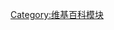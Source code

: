 {{NoteTA/MediaWiki}}
{{Module category |help=要加入模組到本分類，請在模組文件放置'''{{tl2|Module rating|protected}}。}}
{{empty category}}
{{module-rating categories}}

[[Category:维基百科模块|Category:维基百科模块]]